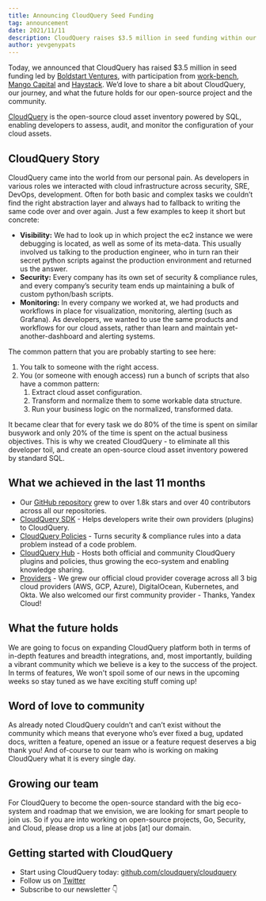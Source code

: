 ```yaml
---
title: Announcing CloudQuery Seed Funding
tag: announcement
date: 2021/11/11
description: CloudQuery raises $3.5 million in seed funding within our first year
author: yevgenypats
---
```



<BlogHeader/>


Today, we announced that CloudQuery has raised $3.5 million in seed funding led by [Boldstart Ventures](https://boldstart.vc/), with participation from [work-bench](https://work-bench.com/), [Mango Capital](https://www.linkedin.com/company/mangocapital/) and [Haystack](https://haystack.vc/). We’d love to share a bit about CloudQuery, our journey, and what the future holds for our open-source project and the community.

[CloudQuery](https://github.com/cloudquery/cloudquery) is the open-source cloud asset inventory powered by SQL, enabling developers to assess, audit, and monitor the configuration of your cloud assets.


## CloudQuery Story

CloudQuery came into the world from our personal pain. As developers in various roles we interacted with cloud infrastructure across security, SRE, DevOps, development. Often for both basic and complex tasks we couldn’t find the right abstraction layer and always had to fallback to writing the same code over and over again. Just a few examples to keep it short but concrete:

- **Visibility:** We had to look up in which project the ec2 instance we were debugging is located, as well as some of its meta-data. This usually involved us talking to the production engineer, who in turn ran their secret python scripts against the production environment and returned us the answer.
- **Security:** Every company has its own set of security & compliance rules, and every company’s security team ends up maintaining a bulk of custom python/bash scripts.
- **Monitoring:** In every company we worked at, we had products and workflows in place for visualization, monitoring, alerting (such as Grafana). As developers, we wanted to use the same products and workflows for our cloud assets, rather than learn and maintain yet-another-dashboard and alerting systems.

The common pattern that you are probably starting to see here:

1. You talk to someone with the right access.
2. You (or someone with enough access) run a bunch of scripts that also have a common pattern:
   1. Extract cloud asset configuration.
   2. Transform and normalize them to some workable data structure.
   3. Run your business logic on the normalized, transformed data.

It became clear that for every task we do 80% of the time is spent on similar busywork and only 20% of the time is spent on the actual business objectives. This is why we created CloudQuery - to eliminate all this developer toil, and create an open-source cloud asset inventory powered by standard SQL.

## What we achieved in the last 11 months

- Our [GitHub repository](https://github.com/cloudquery/cloudquery) grew to over 1.8k stars and over 40 contributors across all our repositories.
- [CloudQuery SDK](https://www.cloudquery.io/blog/introducing-cloudquery-sdk) - Helps developers write their own providers (plugins) to CloudQuery.
- [CloudQuery Policies](https://www.cloudquery.io/blog/announcing-cloudquery-policies) - Turns security & compliance rules into a data problem instead of a code problem.
- [CloudQuery Hub](https://hub.cloudquery.io/) - Hosts both official and community CloudQuery plugins and policies, thus growing the eco-system and enabling knowledge sharing.
- [Providers](https://hub.cloudquery.io) - We grew our official cloud provider coverage across all 3 big cloud providers (AWS, GCP, Azure), DigitalOcean, Kubernetes, and Okta. We also welcomed our first community provider - Thanks, Yandex Cloud!

## What the future holds

We are going to focus on expanding CloudQuery platform both in terms of in-depth features and breadth integrations, and, most importantly, building a vibrant community which we believe is a key to the success of the project. In terms of features, We won't spoil some of our news in the upcoming weeks so stay tuned as we have exciting stuff coming up!

## Word of love to community

As already noted CloudQuery couldn’t and can’t exist without the community which means that everyone who’s ever fixed a bug, updated docs, written a feature, opened an issue or a feature request deserves a big thank you! And of-course to our team who is working on making CloudQuery what it is every single day.

## Growing our team

For CloudQuery to become the open-source standard with the big eco-system and roadmap that we envision, we are looking for smart people to join us. So if you are into working on open-source projects, Go, Security, and Cloud, please drop us a line at jobs [at] our domain.

## Getting started with CloudQuery

- Start using CloudQuery today: [github.com/cloudquery/cloudquery](https://github.com/cloudquery/cloudquery)
- Follow us on [Twitter](https://twitter.com/cloudqueryio)
- Subscribe to our newsletter 👇
